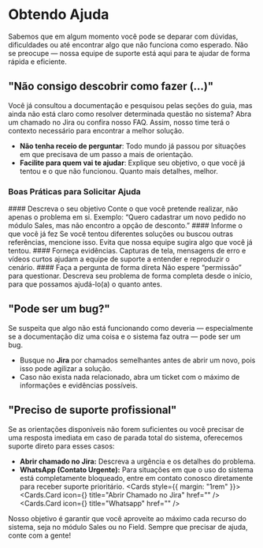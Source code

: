

# Obtendo Ajuda
 Sabemos que em algum momento você pode se deparar com dúvidas, dificuldades ou até encontrar algo que não funciona como esperado. Não se preocupe — nossa equipe de suporte está aqui para te ajudar de forma rápida e eficiente.

 ## "Não consigo descobrir como fazer (…)"

 Você já consultou a documentação e pesquisou pelas seções do guia, mas ainda não está claro como resolver determinada questão no sistema? Abra um chamado no Jira ou confira nosso FAQ. Assim, nosso time terá o contexto necessário para encontrar a melhor solução.

 * **Não tenha receio de perguntar**: Todo mundo já passou por situações em que precisava de um passo a mais de orientação.
 * **Facilite para quem vai te ajudar**: Explique seu objetivo, o que você já tentou e o que não funcionou. Quanto mais detalhes, melhor.

 ### Boas Práticas para Solicitar Ajuda
<Steps>
 #### Descreva o seu objetivo
 Conte o que você pretende realizar, não apenas o problema em si. Exemplo: “Quero cadastrar um novo pedido no módulo Sales, mas não encontro a opção de desconto.”
 #### Informe o que você já fez
 Se você tentou diferentes soluções ou buscou outras referências, mencione isso. Evita que nossa equipe sugira algo que você já tentou.
 #### Forneça evidências.
 Capturas de tela, mensagens de erro e vídeos curtos ajudam a equipe de suporte a entender e reproduzir o cenário.
 #### Faça a pergunta de forma direta
 Não espere “permissão” para questionar. Descreva seu problema de forma completa desde o início, para que possamos ajudá-lo(a) o quanto antes.
</Steps>

## "Pode ser um bug?"
Se suspeita que algo não está funcionando como deveria — especialmente se a documentação diz uma coisa e o sistema faz outra — pode ser um bug.
* Busque no **Jira** por chamados semelhantes antes de abrir um novo, pois isso pode agilizar a solução.
* Caso não exista nada relacionado, abra um ticket com o máximo de informações e evidências possíveis.

## "Preciso de suporte profissional"
Se as orientações disponíveis não forem suficientes ou você precisar de uma resposta imediata em caso de parada total do sistema, oferecemos suporte direto para esses casos:
* **Abrir chamado no Jira:** Descreva a urgência e os detalhes do problema.
* **WhatsApp (Contato Urgente):** Para situações em que o uso do sistema está completamente bloqueado, entre em contato conosco diretamente para receber suporte prioritário.
<Cards style={{ margin: "1rem" }}>
  <Cards.Card
    icon={<FaJira />}
    title="Abrir Chamado no Jira"
    href=""
  />
  <Cards.Card
    icon={<FaWhatsapp />}
    title="Whatsapp"
    href=""
  />
</Cards>


<Callout type="info" emoji="ℹ️">
Nosso objetivo é garantir que você aproveite ao máximo cada recurso do sistema, seja no módulo Sales ou no Field. Sempre que precisar de ajuda, conte com a gente!
</Callout>
